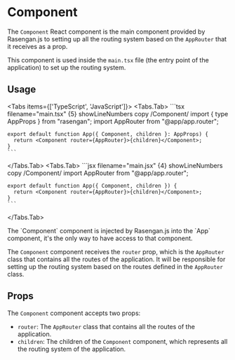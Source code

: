 
# Component

The `Component` React component is the main component provided by Rasengan.js to setting up all the routing system based on the `AppRouter` that it receives as a prop.

This component is used inside the `main.tsx` file (the entry point of the application) to set up the routing system.

## Usage

<Tabs items={['TypeScript', 'JavaScript']}>
  <Tabs.Tab>
    ```tsx filename="main.tsx" {5} showLineNumbers copy /Component/
    import { type AppProps } from "rasengan";
    import AppRouter from "@app/app.router";

    export default function App({ Component, children }: AppProps) {
      return <Component router={AppRouter}>{children}</Component>;
    }
    ```

  </Tabs.Tab>
  <Tabs.Tab>
    ```jsx filename="main.jsx" {4} showLineNumbers copy /Component/
    import AppRouter from "@app/app.router";

    export default function App({ Component, children }) {
      return <Component router={AppRouter}>{children}</Component>;
    }
    ```

  </Tabs.Tab>
</Tabs>

<AlertBox>
  The `Component` component is injected by Rasengan.js into the `App` component,
  it's the only way to have access to that component.
</AlertBox>

The `Component` component receives the `router` prop, which is the `AppRouter` class that contains all the routes of the application.
It will be responsible for setting up the routing system based on the routes defined in the `AppRouter` class.

## Props

The `Component` component accepts two props:

- `router`: The `AppRouter` class that contains all the routes of the application.
- `children`: The children of the `Component` component, which represents all the routing system of the application.

###
